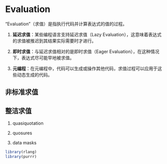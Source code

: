 # Evaluation

"Evaluation"（求值）是指执行代码并计算表达式的值的过程。

1.  **延迟求值**：某些编程语言支持延迟求值（Lazy Evaluation），这意味着表达式的求值被推迟到其结果实际需要时才进行。

2.  **即时求值**：与延迟求值相对的是即时求值（Eager Evaluation），在这种情况下，表达式尽可能早地被求值。

3.  **元编程**：在元编程中，代码可以生成或操作其他代码，求值过程可以应用于这些动态生成的代码。


## 非标准求值



## 整洁求值

1.  quasiquotation

2.  quosures

3.  data masks

```r
library(rlang)
library(purrr)
```
